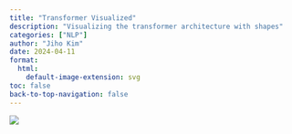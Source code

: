 ```yaml
---
title: "Transformer Visualized"
description: "Visualizing the transformer architecture with shapes"
categories: ["NLP"]
author: "Jiho Kim"
date: 2024-04-11
format:
  html:
    default-image-extension: svg
toc: false
back-to-top-navigation: false
---
```


![](tokenization.svg)

